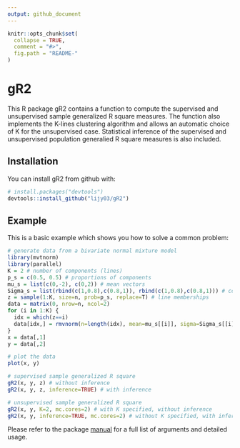 ```yaml
---
output: github_document
---
```


<!-- README.md is generated from README.Rmd. Please edit that file -->

```r
knitr::opts_chunk$set(
  collapse = TRUE,
  comment = "#>",
  fig.path = "README-"
)
```

# gR2

This R package gR2 contains a function to compute the supervised and unsupervised sample generalized R square measures. The function also implements the K-lines clustering algorithm and allows an automatic choice of K for the unsupervised case. Statistical inference of the supervised and unsupervised population generalied R square measures is also included.

## Installation

You can install gR2 from github with:

```r
# install.packages("devtools")
devtools::install_github("lijy03/gR2")
```

## Example

This is a basic example which shows you how to solve a common problem:

```r
# generate data from a bivariate normal mixture model
library(mvtnorm)
library(parallel)
K = 2 # number of components (lines)
p_s = c(0.5, 0.5) # proportions of components
mu_s = list(c(0,-2), c(0,2)) # mean vectors
Sigma_s = list(rbind(c(1,0.8),c(0.8,1)), rbind(c(1,0.8),c(0.8,1))) # covariance matrices
z = sample(1:K, size=n, prob=p_s, replace=T) # line memberships
data = matrix(0, nrow=n, ncol=2)
for (i in 1:K) {
  idx = which(z==i)
  data[idx,] = rmvnorm(n=length(idx), mean=mu_s[[i]], sigma=Sigma_s[[i]])
}
x = data[,1]
y = data[,2]

# plot the data
plot(x, y)

# supervised sample generalized R square
gR2(x, y, z) # without inference
gR2(x, y, z, inference=TRUE) # with inference

# unsupervised sample generalized R square
gR2(x, y, K=2, mc.cores=2) # with K specified, without inference
gR2(x, y, inference=TRUE, mc.cores=2) # without K specified, with inference
```

Please refer to the package [manual](https://github.com/lijy03/gR2/blob/master/gR2.pdf)
for a full list of arguments and detailed usage.
